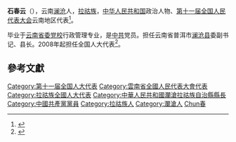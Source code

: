 '''石春云'''（{{bd|1959年||}}），云南[[澜沧|澜沧]]人，[[拉祜族|拉祜族]]，[[中华人民共和国|中华人民共和国]]政治人物、[[第十一届全国人民代表大会|第十一届全国人民代表大会]]云南地区代表<ref>{{cite web|author=新华网|title=第十一届全国人大代表|url=http://news.xinhuanet.com/ziliao/2008-03/03/content_7708230.htm?node=36628|publisher=新华网|accessdate=2014-01-07|archive-date=2014-01-10|archive-url=https://web.archive.org/web/20140110211415/http://news.xinhuanet.com/ziliao/2008-03/03/content_7708230.htm?node=36628|dead-url=no}}</ref>。

毕业于[[云南省委党校|云南省委党校]]行政管理专业，是[[中共|中共]]党员。担任云南省普洱市[[澜沧县|澜沧县]]委副书记、县长。2008年起担任全国人大代表<ref>{{cite news|title=全国人大代表信息-石春云|url= http://210.82.31.1:8084/delegate/viewDelegate.action?dbid=112350|accessdate=2013-04-05|newspaper=全国人大网}}</ref>。

==參考文獻==
{{reflist}}

{{DEFAULTSORT:Shi石}}
[[Category:第十一届全国人大代表|Category:第十一届全国人大代表]]
[[Category:雲南省全國人民代表大會代表|Category:雲南省全國人民代表大會代表]]
[[Category:拉祜族全國人大代表|Category:拉祜族全國人大代表]]
[[Category:中華人民共和國瀾滄拉祜族自治縣縣長|Category:中華人民共和國瀾滄拉祜族自治縣縣長]]
[[Category:中國共產黨黨員|Category:中國共產黨黨員]]
[[Category:拉祜族人|Category:拉祜族人]]
[[Category:瀾滄人|Category:瀾滄人]]
[[Category:石姓|Chun春]]